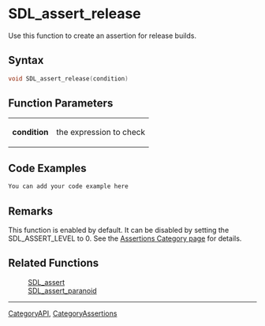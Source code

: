 
= SDL_assert_release =
Use this function to create an assertion for release builds.


== Syntax ==
<syntaxhighlight lang='c++'>
void SDL_assert_release(condition)
</syntaxhighlight>

== Function Parameters ==
{|
|'''condition'''
|the expression to check
|}

== Code Examples ==
<syntaxhighlight lang='c++'>
You can add your code example here
</syntaxhighlight>

== Remarks ==
This function is enabled by default.  It can be disabled by setting the SDL_ASSERT_LEVEL to 0.  See the [[CategoryAssertions|Assertions Category page]] for details.

== Related Functions ==
:[[SDL_assert]]
:[[SDL_assert_paranoid]]

----
[[CategoryAPI]], [[CategoryAssertions]]
